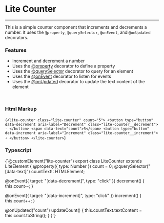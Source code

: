 
# Lite Counter
---

This is a simple counter component that increments and decrements a number. It uses the `@property`, `@querySelector`, `@onEvent`, and `@onUpdated` decorators.

### Features

- Increment and decrement a number
- Uses the [@property](/docs/property) decorator to define a property
- Uses the [@querySelector](/docs/query-selector) decorator to query for an element
- Uses the [@onEvent](/docs/on-event) decorator to listen for events
- Uses the [@onUpdated](/docs/on-updated) decorator to update the text content of the element

<br />

### Html Markup

<CodeBlock lang="html">{`<lite-counter class="lite-counter" count="5">
  <button type="button" data-decrement aria-label="Decrement" class="lite-counter__decrement">
    -
  </button>
  <span data-text="count">5</span>
  <button type="button" data-increment aria-label="Increment" class="lite-counter__increment">
    +
  </button>
</lite-counter>`}</CodeBlock>

### Typescript

<CodeBlock lang='typescript'>{`@customElement("lite-counter")
export class LiteCounter extends LiteElement {
  @property({ type: Number }) count = 0;
  @querySelector("[data-text]") countText!: HTMLElement;

  @onEvent({ target: "[data-decrement]", type: "click" })
  decrement() {
    this.count--;
  }

  @onEvent({ target: "[data-increment]", type: "click" })
  increment() {
    this.count++;
  }

  @onUpdated("count")
  updateCount() {
    this.countText.textContent = this.count.toString();
  }
}`}
</CodeBlock>